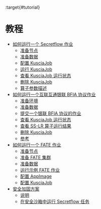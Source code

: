 :target{#tutorial}

# 教程

<TableOfContents>


  - [如何运行一个 Secretflow 作业](run_secretflow_cn.mdx)
    - [准备节点](run_secretflow_cn.mdx#id1)
    - [准备数据](run_secretflow_cn.mdx#id2)
    - [配置 KusciaJob](run_secretflow_cn.mdx#configure-kuscia-job)
    - [运行 KusciaJob](run_secretflow_cn.mdx#id4)
    - [查看 KusciaJob 运行状态](run_secretflow_cn.mdx#id5)
    - [删除 KusciaJob](run_secretflow_cn.mdx#id8)
    - [算子参数描述](run_secretflow_cn.mdx#input-config)
  - [如何运行一个互联互通银联 BFIA 协议作业](run_bfia_job_cn.mdx)
    - [准备环境](run_bfia_job_cn.mdx#id1)
    - [准备数据](run_bfia_job_cn.mdx#id4)
    - [提交一个银联 BFIA 协议的作业](run_bfia_job_cn.mdx#id6)
    - [查看 KusciaJob 运行状态](run_bfia_job_cn.mdx#get-kuscia-job-phase)
    - [查看 SS-LR 算子运行结果](run_bfia_job_cn.mdx#id10)
    - [删除 KusciaJob](run_bfia_job_cn.mdx#id11)
    - [参考](run_bfia_job_cn.mdx#id12)
  - [如何运行一个 FATE 作业](run_fate_cn.mdx)
    - [准备节点](run_fate_cn.mdx#id1)
    - [准备 FATE 集群](run_fate_cn.mdx#id2)
    - [准备数据](run_fate_cn.mdx#id6)
    - [运行示例 FATE 作业](run_fate_cn.mdx#id7)
    - [配置 AppImage](run_fate_cn.mdx#appimage)
    - [配置 KusciaJob](run_fate_cn.mdx#kusciajob)
  - [安全加固方案](security_plan_cn.mdx)
    - [说明](security_plan_cn.mdx#id2)
    - [在安全沙箱中运行 Secretflow 任务](security_plan_cn.mdx#secretflow)
</TableOfContents>
